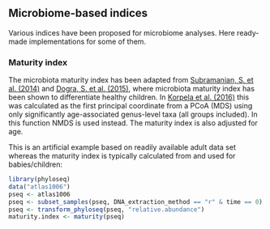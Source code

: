## Microbiome-based indices

Various indices have been proposed for microbiome analyses. Here ready-made implementations for some of them.


### Maturity index

The microbiota maturity index has been adapted from [Subramanian, S. et al. (2014)](http://www.nature.com/nature/journal/v510/n7505/abs/nature13421.html) and [Dogra, S. et al. (2015)](http://mbio.asm.org/content/6/1/e02419-14.short), where microbiota maturity index has been shown to differentiate healthy children. In [Korpela et al. (2016)](www.nature.com/ncomms/2016/160126/ncomms10410/full/ncomms10410.html) this was calculated as the first principal coordinate from a PCoA (MDS) using only significantly age-associated genus-level taxa (all groups included). In this function NMDS is used instead. The maturity index is also adjusted for age.

This is an artificial example based on readily available adult data
set whereas the maturity index is typically calculated from and used
for babies/children:

```r
library(phyloseq)
data("atlas1006")
pseq <- atlas1006
pseq <- subset_samples(pseq, DNA_extraction_method == "r" & time == 0)
pseq <- transform_phyloseq(pseq, "relative.abundance")
maturity.index <- maturity(pseq)
```